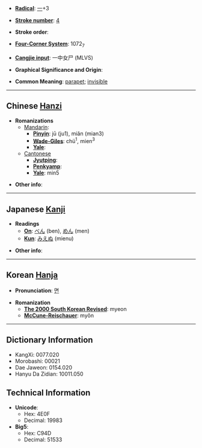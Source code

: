 * '''[[Wiktionary:Chinese radical index| Radical]]''': [[Wiktionary:Chinese radical index 一|一]]+3

* '''[[Wiktionary:Chinese total strokes index|Stroke number]]''': [[Wiktionary:Chinese total strokes index 4|4]]

* '''Stroke order''': 

* '''[[Wiktionary:Chinese four corner index|Four-Corner System]]''': 1072<sub>7</sub>

* '''[[Wiktionary:Chinese Cangjie index|Cangjie input]]''': 一中女尸 (MLVS)

* '''Graphical Significance and Origin''': 

* '''Common Meaning''': [[parapet]]; [[invisible]]

----

== Chinese [[Hanzi]] ==

* '''Romanizations'''
** [[Mandarin]]:
*** '''[[Pinyin]]''': jū (ju1), miǎn (mian3)
*** '''[[Wade-Giles]]''': chü<sup>1</sup>, mien<sup>3</sup>
*** '''[[Yale]]''': 
**[[Cantonese]]
***'''[[Jyutping]]''':
***'''[[Penkyamp]]''': 
***'''[[Yale]]''': min5

* '''Other info''': 

----

== Japanese [[Kanji]] ==

* '''Readings'''
** '''[[On]]''': [[べん]] (ben), [[めん]] (men)
** '''[[Kun]]''': [[みえぬ]] (mienu)

* '''Other info''':  

----

== Korean [[Hanja]] ==

* '''Pronunciation''': [[면]]

* '''Romanization'''
** '''[[The 2000 South Korean Revised Romanization|The 2000 South Korean Revised]]''': myeon
** '''[[McCune-Reischauer]]''': myŏn

----

== Dictionary Information ==

* KangXi: 0077.020
* Morobashi: 00021
* Dae Jaweon: 0154.020
* Hanyu Da Zidian: 10011.050

== Technical Information ==

* '''Unicode''':
** Hex: 4E0F
** Decimal: 19983
* '''Big5''':
** Hex: C94D
** Decimal: 51533